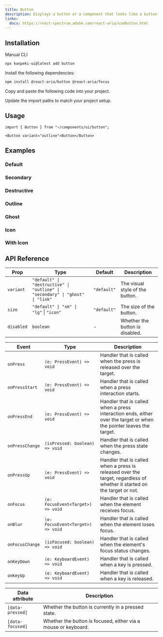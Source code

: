 ---
title: Button
description: Displays a button or a component that looks like a button.
links:
  docs: https://react-spectrum.adobe.com/react-aria/useButton.html
---

<ComponentPreview name="button-demo" />

## Installation

<TabsRoot defaultValue="manual">

<TabsList>
  <TabsTrigger value="manual">Manual</TabsTrigger>
  <TabsTrigger value="cli" disabled>CLI</TabsTrigger>
</TabsList>
<TabsContent value="cli">

```bash
npx kanpeki-ui@latest add button
```

</TabsContent>

<TabsContent value="manual">

<Steps>

<Step>Install the following dependencies:</Step>

```bash
npm install @react-aria/button @react-aria/focus
```

<Step>Copy and paste the following code into your project.</Step>

<ComponentSource name="button" />

<Step>Update the import paths to match your project setup.</Step>

</Steps>

</TabsContent>

</TabsRoot>

## Usage

```tsx
import { Button } from "~/components/ui/button";
```

```tsx
<Button variant="outline">Button</Button>
```

## Examples

### Default

<ComponentPreview name="button-demo" />

### Secondary

<ComponentPreview name="button-secondary" />

### Destructive

<ComponentPreview name="button-destructive" />

### Outline

<ComponentPreview name="button-outline" />

### Ghost

<ComponentPreview name="button-ghost" />

### Icon

<ComponentPreview name="button-icon" />

### With Icon

<ComponentPreview name="button-with-icon" />

## API Reference

| Prop       | Type                                                                          | Default     | Description                     |
| ---------- | ----------------------------------------------------------------------------- | ----------- | ------------------------------- |
| `variant`  | `"default" \| "destructive" \| "outline" \| "secondary" \| "ghost" \| "link"` | `"default"` | The visual style of the button. |
| `size`     | `"default" \| "sm" \| "lg"` \| `"icon"`                                       | `"default"` | The size of the button.         |
| `disabled` | `boolean`                                                                     | -           | Whether the button is disabled. |

| Event           | Type                              | Description                                                                                                             |
| --------------- | --------------------------------- | ----------------------------------------------------------------------------------------------------------------------- |
| `onPress`       | `(e: PressEvent) => void`         | Handler that is called when the press is released over the target.                                                      |
| `onPressStart`  | `(e: PressEvent) => void`         | Handler that is called when a press interaction starts.                                                                 |
| `onPressEnd`    | `(e: PressEvent) => void`         | Handler that is called when a press interaction ends, either over the target or when the pointer leaves the target.     |
| `onPressChange` | `(isPressed: boolean) => void`    | Handler that is called when the press state changes.                                                                    |
| `onPressUp`     | `(e: PressEvent) => void`         | Handler that is called when a press is released over the target, regardless of whether it started on the target or not. |
| `onFocus`       | `(e: FocusEvent<Target>) => void` | Handler that is called when the element receives focus.                                                                 |
| `onBlur`        | `(e: FocusEvent<Target>) => void` | Handler that is called when the element loses focus.                                                                    |
| `onFocusChange` | `(isFocused: boolean) => void`    | Handler that is called when the element's focus status changes.                                                         |
| `onKeyDown`     | `(e: KeyboardEvent) => void`      | Handler that is called when a key is pressed.                                                                           |
| `onKeyUp`       | `(e: KeyboardEvent) => void`      | Handler that is called when a key is released.                                                                          |

| Data attribute   | Description                                                    |
| ---------------- | -------------------------------------------------------------- |
| `[data-pressed]` | Whether the button is currently in a pressed state.            |
| `[data-focused]` | Whether the button is focused, either via a mouse or keyboard. |
